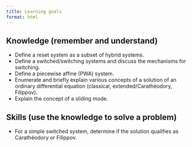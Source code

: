 ```yaml
---
title: Learning goals
format: html
---
```


## Knowledge (remember and understand)

- Define a reset system as a subset of hybrid systems.
- Define a switched/switching systems and discuss the mechanisms for switching.
- Define a piecewise affine (PWA) system.
- Enumerate and briefly explain various concepts of a solution of an ordinary differential equation (classical, extended/Carathéodory, Filippov).
- Explain the concept of a sliding mode.

## Skills (use the knowledge to solve a problem)

- For a simple switched system, determine if the solution qualifies as Carathéodory or Filippov.